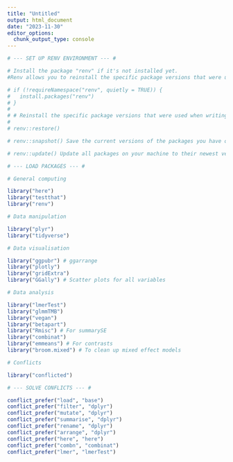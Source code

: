 ```yaml
---
title: "Untitled"
output: html_document
date: "2023-11-30"
editor_options: 
  chunk_output_type: console
---
```


```r

# --- SET UP RENV ENVIRONMENT --- #

# Install the package "renv" if it's not installed yet. 
#Renv allows you to reinstall the specific package versions that were used when writing code for this project. 

# if (!requireNamespace("renv", quietly = TRUE)) {
#   install.packages("renv")
# }
# 
# # Reinstall the specific package versions that were used when writing code for this project. 
# 
# renv::restore()

# renv::snapshot() Save the current versions of the packages you have on your machine. This is useful when you have changed the version of a package, installed, or uninstalled some packages. 

# renv::update() Update all packages on your machine to their newest version. Watch out: if you update all packages things might not work anymore. Only do so if you are okay with changing the code to adapt to new package versions.
```

```r

# --- LOAD PACKAGES --- #

# General computing

library("here")
library("testthat")
library("renv")

# Data manipulation

library("plyr")
library("tidyverse")

# Data visualisation

library("ggpubr") # ggarrange
library("plotly")
library("gridExtra")
library("GGally") # Scatter plots for all variables

# Data analysis

library("lmerTest")
library("glmmTMB")
library("vegan")
library("betapart")
library("Rmisc") # For summarySE
library("combinat")
library("emmeans") # For contrasts
library("broom.mixed") # To clean up mixed effect models

# Conflicts

library("conflicted")
```

```r

# --- SOLVE CONFLICTS --- #

conflict_prefer("load", "base")
conflict_prefer("filter", "dplyr")
conflict_prefer("mutate", "dplyr")
conflict_prefer("summarise", "dplyr")
conflict_prefer("rename", "dplyr")
conflict_prefer("arrange", "dplyr")
conflict_prefer("here", "here")
conflict_prefer("combn", "combinat")
conflict_prefer("lmer", "lmerTest")
```